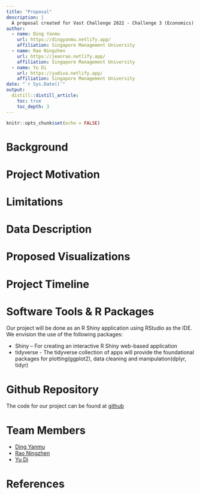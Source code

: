 ```yaml
---
title: "Proposal"
description: |
  A proposal created for Vast Challenge 2022 - Challenge 3 (Economics)
author:
  - name: Ding Yanmu
    url: https://dingyanmu.netlify.app/
    affiliation: Singapore Management University
  - name: Rao Ningzhen
    url: https://jeanrao.netlify.app/
    affiliation: Singapore Management University
  - name: Yu Di
    url: https://yudiva.netlify.app/
    affiliation: Singapore Management University
date: "`r Sys.Date()`"
output: 
  distill::distill_article:
    toc: true
    toc_depth: 3
---
```


```r
knitr::opts_chunk$set(echo = FALSE)
```


# Background 

 

# Project Motivation 

 

# Limitations 

 

# Data Description 

 

# Proposed Visualizations 

 

# Project Timeline 

 

# Software Tools & R Packages 

Our project will be done as an R Shiny application using RStudio as the IDE. We envision the use of the following packages:
 
 - Shiny – For creating an interactive R Shiny web-based application
 - tidyverse - The tidyverse collection of apps will provide the foundational packages for plotting(ggplot2), data cleaning and manipulation(dplyr, tidyr)

# Github Repository 

The code for our project can be found at [github](https://github.com/AmazingDD/VA-Gallery)

# Team Members 

  - [Ding Yanmu](https://dingyanmu.netlify.app/) 
  - [Rao Ningzhen](https://jeanrao.netlify.app/) 
  - [Yu Di](https://yudiva.netlify.app/) 

# References 






